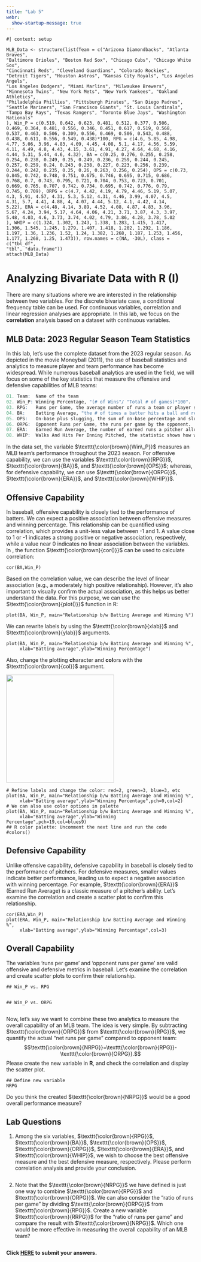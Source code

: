 ```yaml
---
title: "Lab 5"
webr:
  show-startup-message: true
---
```


```webr-r
#| context: setup

MLB_Data <- structure(list(Team = c("Arizona Diamondbacks", "Atlanta Braves", 
"Baltimore Orioles", "Boston Red Sox", "Chicago Cubs", "Chicago White Sox", 
"Cincinnati Reds", "Cleveland Guardians", "Colorado Rockies", 
"Detroit Tigers", "Houston Astros", "Kansas City Royals", "Los Angeles Angels", 
"Los Angeles Dodgers", "Miami Marlins", "Milwaukee Brewers", 
"Minnesota Twins", "New York Mets", "New York Yankees", "Oakland Athletics", 
"Philadelphia Phillies", "Pittsburgh Pirates", "San Diego Padres", 
"Seattle Mariners", "San Francisco Giants", "St. Louis Cardinals", 
"Tampa Bay Rays", "Texas Rangers", "Toronto Blue Jays", "Washington Nationals"
), Win_P = c(0.519, 0.642, 0.623, 0.481, 0.512, 0.377, 0.506, 
0.469, 0.364, 0.481, 0.556, 0.346, 0.451, 0.617, 0.519, 0.568, 
0.537, 0.463, 0.506, 0.309, 0.556, 0.469, 0.506, 0.543, 0.488, 
0.438, 0.611, 0.556, 0.549, 0.438)*100, RPG = c(4.6, 5.85, 4.98, 
4.77, 5.06, 3.96, 4.83, 4.09, 4.45, 4.08, 5.1, 4.17, 4.56, 5.59, 
4.11, 4.49, 4.8, 4.43, 4.15, 3.61, 4.91, 4.27, 4.64, 4.68, 4.16, 
4.44, 5.31, 5.44, 4.6, 4.32), BA = c(0.25, 0.276, 0.255, 0.258, 
0.254, 0.238, 0.249, 0.25, 0.249, 0.236, 0.259, 0.244, 0.245, 
0.257, 0.259, 0.24, 0.243, 0.238, 0.227, 0.223, 0.256, 0.239, 
0.244, 0.242, 0.235, 0.25, 0.26, 0.263, 0.256, 0.254), OPS = c(0.73, 
0.845, 0.742, 0.748, 0.751, 0.675, 0.746, 0.695, 0.715, 0.686, 
0.768, 0.7, 0.743, 0.795, 0.721, 0.704, 0.753, 0.723, 0.701, 
0.669, 0.765, 0.707, 0.742, 0.734, 0.695, 0.742, 0.776, 0.79, 
0.745, 0.709), ORPG = c(4.7, 4.42, 4.19, 4.79, 4.46, 5.19, 5.07, 
4.3, 5.91, 4.57, 4.31, 5.3, 5.12, 4.31, 4.46, 3.99, 4.07, 4.5, 
4.31, 5.7, 4.41, 4.88, 4, 4.07, 4.44, 5.12, 4.1, 4.42, 4.14, 
5.22), ERA = c(4.48, 4.14, 3.89, 4.52, 4.08, 4.87, 4.83, 3.96, 
5.67, 4.24, 3.94, 5.17, 4.64, 4.06, 4.21, 3.71, 3.87, 4.3, 3.97, 
5.48, 4.03, 4.6, 3.73, 3.74, 4.02, 4.79, 3.86, 4.28, 3.78, 5.02
), WHIP = c(1.324, 1.302, 1.243, 1.338, 1.283, 1.415, 1.417, 
1.306, 1.545, 1.245, 1.279, 1.407, 1.418, 1.202, 1.292, 1.186, 
1.197, 1.36, 1.236, 1.52, 1.24, 1.382, 1.268, 1.187, 1.253, 1.456, 
1.177, 1.268, 1.25, 1.473)), row.names = c(NA, -30L), class = c("tbl_df", 
"tbl", "data.frame"))
attach(MLB_Data)
```
::: {.hidden}
\let\OldTexttt\texttt
\renewcommand{\txt}[1]{\OldTexttt{\color{brown}{#1}}}
:::

# Analyzing Bivariate Data with **R** (I)

There are many situations where we are interested in the relationship between two variables. For the discrete bivariate case, a conditional frequency table can be used. For continuous variables, correlation and linear regression analyses are appropriate. In this lab, we focus on the **correlation** analysis based on a dataset with continuous variables.

## MLB Data: 2023 Regular Season Team Statistics

In this lab, let's use the complete dataset from the 2023 regular season. As depicted in the movie Moneyball (2011), the use of baseball statistics and analytics to measure player and team performance has become widespread. While numerous baseball analytics are used in the field, we will focus on some of the key statistics that measure the offensive and defensive capabilities of MLB teams:

```r
01. Team:  Name of the team 
02. Win_P: Winning Percentage, "(# of Wins"/ "Total # of games)*100".
03. RPG:   Runs per Game, the average number of runs a team or player scores in each game. 
04. BA:    Batting Average, "the # of times a batter hits a ball and reaches the base"/"the # of at bats by a batter".   
05. OPS:   On-base plus slugging, the sum of on-base percentage and slugging percentage. 
06. ORPG:  Opponent Runs per Game, the runs per game by the opponent.   
07. ERA:   Earned Run Average, the number of earned runs a pitcher allows per nine innings.    
08. WHIP:  Walks And Hits Per Inning Pitched, the statistic shows how well a pitcher has kept runners off the basepaths, one of his main goals.

```

In the data set, the variable $\txt{Win\_P}$ measures an MLB team's performance throughout the 2023 season. For offensive capability, we can use the variables $\txt{RPG}$, $\txt{BA}$, and $\txt{OPS}$; whereas, for defensive capability, we can use $\txt{ORPG}$, $\txt{ERA}$, and $\txt{WHIP}$.

## Offensive Capability

In baseball, offensive capability is closely tied to the performance of batters. We can expect a positive association between offensive measures and winning percentage. This relationship can be quantified using correlation, which provides a unit-less value between -1 and 1. A value close to 1 or -1 indicates a strong positive or negative association, respectively, while a value near 0 indicates no linear association between the variables. In \textbf{R}, the function $\txt{cor()}$ can be used to calculate correlation:

```webr-r
cor(BA,Win_P)
```

Based on the correlation value, we can describe the level of linear association (e.g., a moderately high positive relationship). However, it's also important to visually confirm the actual association, as this helps us better understand the data. For this purpose, we can use the $\txt{plot()}$ function in R:

```webr-r
plot(BA, Win_P, main="Relationship b/w Batting Average and Winning %")
```

We can rewrite labels by using the $\txt{xlab}$ and $\txt{ylab}$ arguments.

```webr-r
plot(BA, Win_P, main="Relationship b/w Batting Average and Winning %",
     xlab="Batting average",ylab="Winning Percentage")
```

Also, change the **p**lotting **ch**aracter and **col**ors with the $\txt{col}$ argument.

![](images/pch-symbols.png){fig-align="center" width="3in"}

```webr-r
# Refine labels and change the color: red=2, green=3, blue=3, etc
plot(BA, Win_P, main="Relationship b/w Batting Average and Winning %",
     xlab="Batting average",ylab="Winning Percentage",pch=0,col=2)
# We can also use color options in palette
plot(BA, Win_P, main="Relationship b/w Batting Average and Winning %",
     xlab="Batting average",ylab="Winning Percentage",pch=19,col=blues9)
## R color palette: Uncomment the next line and run the code
#colors()
```

## Defensive Capability

Unlike offensive capability, defensive capability in baseball is closely tied to the performance of pitchers. For defensive measures, smaller values indicate better performance, leading us to expect a negative association with winning percentage. For example, $\txt{ERA}$ (Earned Run Average) is a classic measure of a pitcher's ability. Let's examine the correlation and create a scatter plot to confirm this relationship.

```webr-r
cor(ERA,Win_P)
plot(ERA, Win_P, main="Relationship b/w Batting Average and Winning %",
     xlab="Batting average",ylab="Winning Percentage",col=3)
```

## Overall Capability

The variables 'runs per game' and 'opponent runs per game' are valid offensive and defensive metrics in baseball. Let’s examine the correlation and create scatter plots to confirm their relationship.

```webr-r
## Win_P vs. RPG


## Win_P vs. ORPG


```

Now, let's say we want to combine these two analytics to measure the overall capability of an MLB team. The idea is very simple. By subtracting $\txt{ORPG}$ from $\txt{RPG}$, we quantify the actual "net runs per game" compared to opponent team: $$\txt{NRPG}=\txt{RPG}-\txt{ORPG}.$$ Please create the new variable in **R**, and check the correlation and display the scatter plot.

```webr-r
## Define new variable
NRPG

```

Do you think the created $\txt{NRPG}$ would be a good overall performance measure?

## Lab Questions

1.  Among the six variables, $\txt{RPG}$, $\txt{BA}$, $\txt{OPS}$, $\txt{ORPG}$, $\txt{ERA}$, and $\txt{WHIP}$, we wish to choose the best offensive measure and the best defensive measure, respectively. Please perform correlation analysis and provide your conclusion.\

```webr-r

```

2.  Note that the $\txt{NRPG}$ we have defined is just one way to combine $\txt{RPG}$ and $\txt{ORPG}$. We can also consider the "ratio of runs per game" by dividing $\txt{ORPG}$ from $\txt{RPG}$. Create a new variable $\txt{RRPG}$ for the "ratio of runs per game" and compare the result with $\txt{NRPG}$. Which one would be more effective in measuring the overall capability of an MLB team?

```webr-r

```

**Click [HERE](https://coursesite.lehigh.edu/mod/quiz/view.php?id=5940261){target="_blank"} to submit your answers.**
